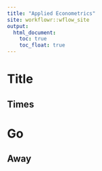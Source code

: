 ```yaml
---
title: "Applied Econometrics"
site: workflowr::wflow_site
output:  
  html_document:
    toc: true
    toc_float: true
---
```


# Title

## Times

# Go

## Away

